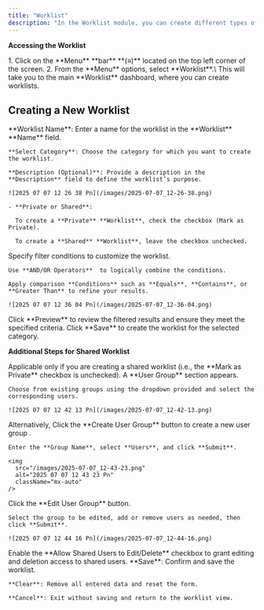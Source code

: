 ```yaml
---
title: "Worklist"
description: "In the Worklist module, you can create different types of worklists: Account Receivable, Coding, Credentialing, Coding Audit, and Facesheet. Each worklist type allows you to organize and streamline your tasks efficiently. Worklists created here will be reflected in their respective modules, ensuring seamless integration and easy access to your work items."
---
```


**Accessing the Worklist**

<Steps>
  <Step title="Navigate to the Worklist Section" icon="chevron-down">
    1. Click on the **Menu** **bar** **(≡)** located on the top left corner of the screen.
    2. From the **Menu** options, select **Worklist**.\
       This will take you to the main **Worklist** dashboard, where you can create worklists.
  </Step>
</Steps>

## Creating a New Worklist

<Steps>
  <Step title="Enter Worklist Details">
    **Worklist Name**: Enter a name for the worklist in the **Worklist** **Name** field.

    **Select Category**: Choose the category for which you want to create the worklist.

    **Description (Optional)**: Provide a description in the **Description** field to define the worklist’s purpose.

    ![2025 07 07 12 26 38 Pn](/images/2025-07-07_12-26-38.png)

    - **Private or Shared**:

      To create a **Private** **Worklist**, check the checkbox (Mark as Private).

      To create a **Shared** **Worklist**, leave the checkbox unchecked.
  </Step>
  <Step title="Define Filter Conditions">
    Specify filter conditions to customize the worklist.

    Use **AND/OR Operators**  to logically combine the conditions.

    Apply comparison **Conditions** such as **Equals**, **Contains**, or **Greater Than** to refine your results.

    ![2025 07 07 12 36 04 Pn](/images/2025-07-07_12-36-04.png)
  </Step>
  <Step title="Preview Worklist">
    Click **Preview** to review the filtered results and ensure they meet the specified criteria.
  </Step>
  <Step title="Save Worklist">
    Click **Save** to create the worklist for the selected category.
  </Step>
</Steps>

**Additional Steps for Shared Worklist**

<Info>
   Applicable only if you are creating a shared worklist (i.e., the **Mark as Private** checkbox is unchecked).
</Info>

<Steps>
  <Step title="Select User Group">
    A **User Group** section appears.

    Choose from existing groups using the dropdown provided and select the corresponding users.

    ![2025 07 07 12 42 13 Pn](/images/2025-07-07_12-42-13.png)
  </Step>
  <Step title="Create a New User Group">
    Alternatively, Click the **Create User Group** button to create a new user group .

    Enter the **Group Name**, select **Users**, and click **Submit**.

    <img
      src="/images/2025-07-07_12-43-23.png"
      alt="2025 07 07 12 43 23 Pn"
      className="mx-auto"
    />
  </Step>
  <Step title="Edit Existing User Group">
    Click the **Edit User Group** button.

    Select the group to be edited, add or remove users as needed, then click **Submit**.

    ![2025 07 07 12 44 16 Pn](/images/2025-07-07_12-44-16.png)
  </Step>
  <Step title="Allow Shared Users to Edit/Delete">
    Enable the **Allow Shared Users to Edit/Delete** checkbox to grant editing and deletion access to shared users.
  </Step>
</Steps>

<Steps>
  <Step title="Save or Cancel" icon="chevron-down">
    **Save**: Confirm and save the worklist.

    **Clear**: Remove all entered data and reset the form.

    **Cancel**: Exit without saving and return to the worklist view.
  </Step>
</Steps>